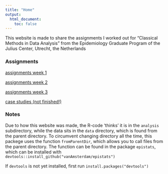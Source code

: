 ```yaml
---
title: "Home"
output:
  html_document:
    toc: false
---
```


This website is made to share the assignments I worked out for "Classical Methods in Data Analysis" from the Epidemiology Graduate Program of the Julius Center, Utrecht, the Netherlands

### Assignments
[assignments week 1](assignments_week1.html)

[assignments week 2](assignments_week2.html)

[assignments week 3](assignments_week3.html)

[case studies (not finished!)](case_studies.html)


### Notes
Due to how this website was made, the R-code 'thinks' it is in the `analysis` 
subdirectory, while the data sits in the `data` directory, which is found from 
the parent directory. To circumvent changing directory all the time, this 
packege uses the function `fromParentDir`, which allows you to call files from 
the parent directory. The function can be found in the package `epistats`, 
which can be installed with `devtools::install_github("vanAmsterdam/epistats")`

If `devtools` is not yet installed, first run `install.packages("devtools")`
